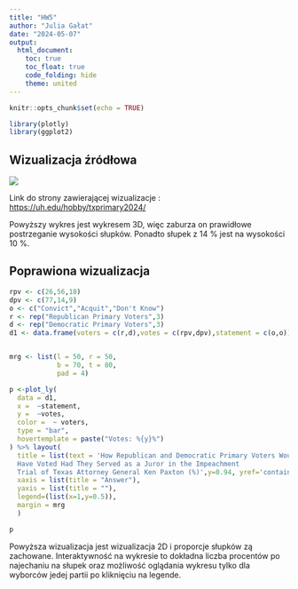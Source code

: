---
title: "HW5"
author: "Julia Gałat"
date: "2024-05-07"
output: 
  html_document:
    toc: true
    toc_float: true
    code_folding: hide
    theme: united
---

```{r setup, include=FALSE, message=FALSE}
knitr::opts_chunk$set(echo = TRUE)

library(plotly)
library(ggplot2)

```

## Wizualizacja źródłowa

![](https://uh.edu/hobby/txprimary2024/images/picture51.png)

Link do strony zawierającej wizualizacje : <https://uh.edu/hobby/txprimary2024/>

Powyższy wykres jest wykresem 3D, więc zaburza on prawidłowe postrzeganie wysokości słupków. Ponadto słupek z 14 % jest na wysokości 10 %.

## Poprawiona wizualizacja

```{r}

rpv <- c(26,56,18)
dpv <- c(77,14,9)
o <- c("Convict","Acquit","Don't Know")
r <- rep("Republican Primary Voters",3)
d <- rep("Democratic Primary Voters",3)
d1 <- data.frame(voters = c(r,d),votes = c(rpv,dpv),statement = c(o,o))


mrg <- list(l = 50, r = 50,
            b = 70, t = 80,
            pad = 4)

p <-plot_ly(
  data = d1,
  x =  ~statement,
  y =  ~votes,
  color =  ~ voters,
  type = "bar",
  hovertemplate = paste("Votes: %{y}%")
) %>% layout(
  title = list(text = 'How Republican and Democratic Primary Voters Would
  Have Voted Had They Served as a Juror in the Impeachment 
  Trial of Texas Attorney General Ken Paxton (%)',y=0.94, yref='container'),
  xaxis = list(title = "Answer"),
  yaxis = list(title = ""),
  legend=(list(x=1,y=0.5)),
  margin = mrg
  ) 

```

```{r pressure, echo=FALSE,warning= FALSE}
p
```

Powyższa wizualizacja jest wizualizacja 2D i proporcje słupków zą zachowane. Interaktywność na wykresie to dokładna liczba procentów po najechaniu na słupek oraz możliwość oglądania wykresu tylko dla wyborców jedej partii po kliknięciu na legende.
